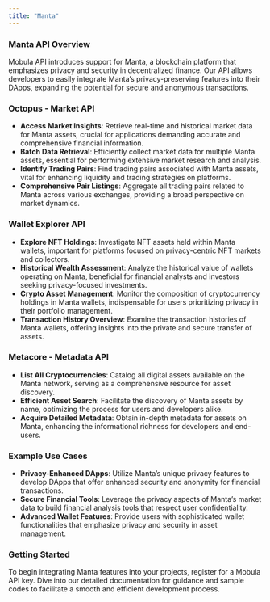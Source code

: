 ```yaml
---
title: "Manta"
---
```


### Manta API Overview

Mobula API introduces support for Manta, a blockchain platform that emphasizes privacy and security in decentralized finance. Our API allows developers to easily integrate Manta’s privacy-preserving features into their DApps, expanding the potential for secure and anonymous transactions.

### Octopus - Market API

- **Access Market Insights**: Retrieve real-time and historical market data for Manta assets, crucial for applications demanding accurate and comprehensive financial information.
- **Batch Data Retrieval**: Efficiently collect market data for multiple Manta assets, essential for performing extensive market research and analysis.
- **Identify Trading Pairs**: Find trading pairs associated with Manta assets, vital for enhancing liquidity and trading strategies on platforms.
- **Comprehensive Pair Listings**: Aggregate all trading pairs related to Manta across various exchanges, providing a broad perspective on market dynamics.

### Wallet Explorer API

- **Explore NFT Holdings**: Investigate NFT assets held within Manta wallets, important for platforms focused on privacy-centric NFT markets and collectors.
- **Historical Wealth Assessment**: Analyze the historical value of wallets operating on Manta, beneficial for financial analysts and investors seeking privacy-focused investments.
- **Crypto Asset Management**: Monitor the composition of cryptocurrency holdings in Manta wallets, indispensable for users prioritizing privacy in their portfolio management.
- **Transaction History Overview**: Examine the transaction histories of Manta wallets, offering insights into the private and secure transfer of assets.

### Metacore - Metadata API

- **List All Cryptocurrencies**: Catalog all digital assets available on the Manta network, serving as a comprehensive resource for asset discovery.
- **Efficient Asset Search**: Facilitate the discovery of Manta assets by name, optimizing the process for users and developers alike.
- **Acquire Detailed Metadata**: Obtain in-depth metadata for assets on Manta, enhancing the informational richness for developers and end-users.

### Example Use Cases

- **Privacy-Enhanced DApps**: Utilize Manta’s unique privacy features to develop DApps that offer enhanced security and anonymity for financial transactions.
- **Secure Financial Tools**: Leverage the privacy aspects of Manta’s market data to build financial analysis tools that respect user confidentiality.
- **Advanced Wallet Features**: Provide users with sophisticated wallet functionalities that emphasize privacy and security in asset management.

### Getting Started

To begin integrating Manta features into your projects, register for a Mobula API key. Dive into our detailed documentation for guidance and sample codes to facilitate a smooth and efficient development process.

